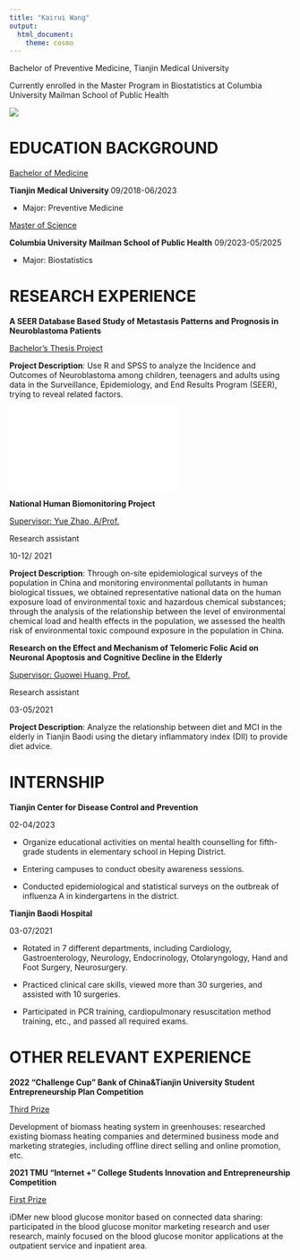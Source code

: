 ```yaml
---
title: "Kairui Wang"
output: 
  html_document:
    theme: cosmo
---
```


Bachelor of Preventive Medicine, Tianjin Medical University

Currently enrolled in the Master Program in Biostatistics at Columbia University Mailman School of Public Health

![](毕业照片.jpg)

# EDUCATION BACKGROUND

<u>Bachelor of Medicine</u>   

**Tianjin Medical University **  09/2018-06/2023

* Major: Preventive Medicine

<u>Master of Science</u>   

**Columbia University Mailman School of Public Health**  09/2023-05/2025

* Major: Biostatistics

# RESEARCH EXPERIENCE

**A SEER Database Based Study of Metastasis Patterns and Prognosis in Neuroblastoma Patients**

<u>Bachelor’s Thesis Project</u>

**Project Description**: Use R and SPSS to analyze the Incidence and Outcomes of Neuroblastoma
among children, teenagers and adults using data in the Surveillance, Epidemiology, and End Results Program (SEER), trying to reveal related factors.

![](基于SEER数据库对神经母细胞瘤患者的转移模式和预后的研究.pdf)

**National Human Biomonitoring Project**

<u>Supervisor: Yue Zhao, A/Prof.</u>

Research assistant

10-12/ 2021

**Project Description**: Through on-site epidemiological surveys of the population in China and monitoring environmental pollutants in human biological tissues, we obtained representative national data on the human exposure load of environmental toxic and hazardous chemical substances; through the analysis of the relationship between the level of environmental chemical load and health effects in the population, we assessed the health risk of environmental toxic compound exposure in the population in China.

**Research on the Effect and Mechanism of Telomeric Folic Acid on Neuronal Apoptosis and Cognitive Decline in the Elderly**

<u>Supervisor: Guowei Huang, Prof.</u>

Research assistant

03-05/2021

**Project Description**: Analyze the relationship between diet and MCI in the elderly in Tianjin Baodi using the dietary inflammatory index (DII) to provide diet advice.

# INTERNSHIP

**Tianjin Center for Disease Control and Prevention**

02-04/2023

* Organize educational activities on mental health counselling for fifth-grade students in elementary school in Heping District.

* Entering campuses to conduct obesity awareness sessions.

* Conducted epidemiological and statistical surveys on the outbreak of influenza A in kindergartens in the district.

**Tianjin Baodi Hospital**

03-07/2021

* Rotated in 7 different departments, including Cardiology, Gastroenterology, Neurology, Endocrinology, Otolaryngology, Hand and Foot Surgery, Neurosurgery. 

* Practiced clinical care skills, viewed more than 30 surgeries, and assisted with 10 surgeries.

* Participated in PCR training, cardiopulmonary resuscitation method training, etc., and passed all required exams.

# OTHER RELEVANT EXPERIENCE

**2022 "Challenge Cup" Bank of China&Tianjin University Student Entrepreneurship Plan Competition**

<u>Third Prize</u>

Development of biomass heating system in greenhouses: researched existing biomass heating companies and determined business mode and marketing strategies, including offline direct selling and online promotion, etc.

**2021 TMU "Internet +" College Students Innovation and Entrepreneurship Competition**

<u>First Prize</u>

iDMer new blood glucose monitor based on connected data sharing: participated in the blood glucose monitor marketing research and user research, mainly focused on the blood glucose monitor applications at the outpatient service and inpatient area.
